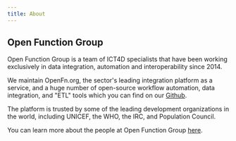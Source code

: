```yaml
---
title: About
---
```


## Open Function Group

Open Function Group is a team of ICT4D specialists that have been working
exclusively in data integration, automation and interoperability since 2014.

We maintain OpenFn.org, the sector's leading integration platform as a service,
and a huge number of open-source workflow automation, data integration, and "ETL" tools which you can find on our [Github](https://www.github.com/openfn).

The platform is trusted by some of the leading development organizations in the
world, including UNICEF, the WHO, the IRC, and Population Council.

You can learn more about the people at Open Function Group
[here](https://www.openfn.org/leadership).
